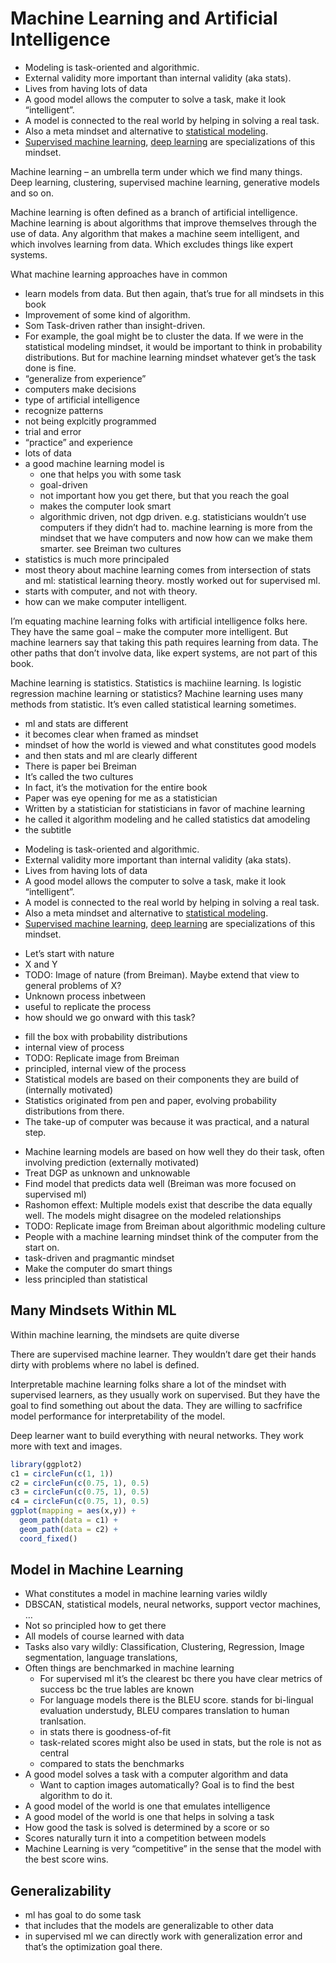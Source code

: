# Machine Learning and Artificial Intelligence {#machine-learning}

<!-- TODO

* Reread: End of Theory. https://www.wired.com/2008/06/pb-theory/ [@anderson2008end] -> This one is more general and might fit into the model chapter
* Read: https://hal.archives-ouvertes.fr/hal-03474791/
* Recreate Leo Breiman figure from Two cultures
* Create Venn diagram containing: Deep Learning, machine learning, artificial intelligence?, supervised learning 
* CITE Breiman

-->

* Modeling is task-oriented and algorithmic.
* External validity more important than internal validity (aka stats).
* Lives from having lots of data
* A good model allows the computer to solve a task, make it look "intelligent".
* A model is connected to the real world by helping in solving a real task.
* Also a meta mindset and alternative to [statistical modeling](#statistical-ml). 
* [Supervised machine learning](#supervised-ml), [deep learning](#deep-learning) are specializations of this mindset.



Machine learning -- an umbrella term under which we find many things.
Deep learning, clustering, supervised machine learning, generative models and so on.

Machine learning is often defined as a branch of artificial intelligence.
Machine learning is about algorithms that improve themselves through the use of data.
Any algorithm that makes a machine seem intelligent, and which involves learning from data.
Which excludes things like expert systems.

What machine learning approaches have in common

* learn models from data. But then again, that's true for all mindsets in this book
* Improvement of some kind of algorithm.
* Som Task-driven rather than insight-driven.
* For example, the goal might be to cluster the data. If we were in the statistical modeling mindset, it would be important to think in probability distributions. But for machine learning mindset whatever get's the task done is fine. 
* "generalize from experience"
* computers make decisions
* type of artificial intelligence
* recognize patterns
* not being explcitly programmed
* trial and error
* "practice" and experience
* lots of data
* a good machine learning model is
  * one that helps you with some task
  * goal-driven
  * not important how you get there, but that you reach the goal
  * makes the computer look smart
  * algorithmic driven, not dgp driven. e.g. statisticians wouldn't use computers if they didn't had to. machine learning is more from the mindset that we have computers and now how can we make them smarter. see Breiman two cultures        
* statistics is much more principaled
* most theory about machine learning comes from intersection of stats and ml: statistical learning theory. mostly worked out for supervised ml. 
* starts with computer, and not with theory.
* how can we make computer intelligent.


<!-- ai vs ml -->
I'm equating machine learning folks with artificial intelligence folks here.
They have the same goal -- make the computer more intelligent.
But machine learners say that taking this path requires learning from data.
The other paths that don't involve data, like expert systems, are not part of this book.

<!-- confusion about statistics versus ml -->
Machine learning is statistics.
Statistics is machiine learning.
Is logistic regression machine learning or statistics?
Machine learning uses many methods from statistic.
It's even called statistical learning sometimes.

<!-- depends on mindset -->   
* ml and stats are different
* it becomes clear when framed as mindset
* mindset of how the world is viewed and what constitutes good models
* and then stats and ml are clearly different
* There is paper bei Breiman
* It's called the two cultures
* In fact, it's the motivation for the entire book
* Paper was eye opening for me as a statistician
* Written by a statistician for statisticians in favor of machine learning
* he called it algorithm modeling and he called statistics dat amodeling
* the subtitle 

<!-- what is ml -->
* Modeling is task-oriented and algorithmic.
* External validity more important than internal validity (aka stats).
* Lives from having lots of data
* A good model allows the computer to solve a task, make it look "intelligent".
* A model is connected to the real world by helping in solving a real task.
* Also a meta mindset and alternative to [statistical modeling](#statistical-ml). 
* [Supervised machine learning](#supervised-ml), [deep learning](#deep-learning) are specializations of this mindset.

<!-- nature -->
* Let's start with nature
* X and Y
* TODO: Image of nature (from Breiman). Maybe extend that view to general problems of X?
* Unknown process inbetween
* useful to replicate the process
* how should we go onward with this task?

<!-- statistics -->
* fill the box with probability distributions
* internal view of process
* TODO: Replicate image from Breiman
* principled, internal view of the process 
* Statistical models are based on their components they are build of (internally motivated)
* Statistics originated from pen and paper, evolving probability distributions from there.
* The take-up of computer was because it was practical, and a natural step.



<!-- machine learning -->
* Machine learning models are based on how well they do their task, often involving prediction (externally motivated)
* Treat DGP as unknown and unknowable
* Find model that predicts data well (Breiman was more focused on supervised ml)
* Rashomon effext: Multiple models exist that describe the data equally well. The models might disagree on the modeled relationships
* TODO: Replicate image from Breiman about algorithmic modeling culture
* People with a machine learning mindset think of the computer from the start on.
* task-driven and pragmantic mindset
* Make the computer do smart things
* less principled than statistical



## Many Mindsets Within ML

Within machine learning, the mindsets are quite diverse

There are supervised machine learner.
They wouldn't dare get their hands dirty with problems where no label is defined.

Interpretable machine learning folks share a lot of the mindset with supervised learners, as they usually work on supervised.
But they have the goal to find something out about the data.
They are willing to sacfrifice model performance for interpretability of the model.

Deep learner want to build everything with neural networks.
They work more with text and images.


```r
library(ggplot2)
c1 = circleFun(c(1, 1))
c2 = circleFun(c(0.75, 1), 0.5)
c3 = circleFun(c(0.75, 1), 0.5)
c4 = circleFun(c(0.75, 1), 0.5)
ggplot(mapping = aes(x,y)) +
  geom_path(data = c1) + 
  geom_path(data = c2) + 
  coord_fixed()

```



## Model in Machine Learning


* What constitutes a model in machine learning varies wildly
* DBSCAN, statistical models, neural networks, support vector machines, ...
* Not so principled how to get there
* All models of course learned with data
* Tasks also vary wildly: Classification, Clustering, Regression, Image segmentation, language translations,  
* Often things are benchmarked in machine learning
  * For supervised ml it's the clearest bc there you have  clear metrics of success bc the true lables are known
  * For language models there is the BLEU score. stands for bi-lingual evaluation understudy, BLEU compares translation to human tranlsation.
  * in stats there is goodness-of-fit
  * task-related scores might also be used in stats, but the role is not as central
  * compared to stats the benchmarks 
* A good model solves a task with a computer algorithm and data
  * Want to caption images automatically? Goal is to find the best algorithm to do it.
* A good model of the world is one that emulates intelligence 
* A good model of the world is one that helps in solving a task
* How good the task is solved is determined by a score or so
* Scores naturally turn it into a competition between models
* Machine Learning is very "competitive" in the sense that the model with the best score wins.
 
## Generalizability

* ml has goal to do some task
* that includes that the models are generalizable to other data
* in supervised ml we can directly work with generalization error and that's the optimization goal there.






